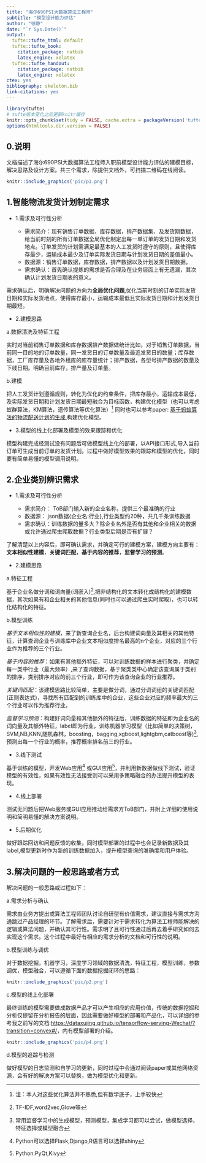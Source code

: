 ```yaml
---
title: "海尔690PSI大数据算法工程师"
subtitle: "模型设计能力评估"
author: "徐静"
date: "`r Sys.Date()`"
output:
  tufte::tufte_html: default
  tufte::tufte_book:
    citation_package: natbib
    latex_engine: xelatex
  tufte::tufte_handout:
    citation_package: natbib
    latex_engine: xelatex
ctex: yes
bibliography: skeleton.bib
link-citations: yes
---
```


```r
library(tufte)
# tufte版本变化之后更新knitr缓存
knitr::opts_chunk$set(tidy = FALSE, cache.extra = packageVersion('tufte'))
options(htmltools.dir.version = FALSE)
```

## 0.说明

文档描述了海尔690PSI大数据算法工程师入职前模型设计能力评估的建模目标，解决思路及设计方案。共三个需求，除提供文档外，可扫描二维码在线阅读。


```r
knitr::include_graphics('pic/p1.png')
```


## 1.智能物流发货计划制定需求

+ 1.需求及可行性分析

    * 需求简介：现有销售订单数据，库存数据，排产数据集、及发货期数据，给当前时刻的所有订单数据全局优化制定出每一单订单的发货日期和发货地点。订单发货的计划需满足最基本的人工发货时遵守的原则，且使得库存最少，运输成本最少及订单实际发货日期与计划发货日期的差值最小。
    * 数据源：销售订单数据，库存数据，排产数据以及计划发货日期数据。
    * 需求确认：首先确认提炼的需求是否合理及在业务层面上有无遗漏，其次确认计划发货日期表的意义。

需求确认后，明确解决问题的方向为**全局优化问题**,优化当前时刻的订单实际发货日期和实际发货地点，使得库存最小，运输成本最低且实际发货日期和计划发货日期最短。

+ 2.建模思路

a.数据清洗及特征工程

实时对当前销售订单数据和库存数据排产数据做统计比如，对于销售订单数据，当前同一目的地的订单数量，同一发货日的订单数量及最近发货日的数量；库存数据，工厂库存量及各地外租库的库存量统计；排产数据，各型号排产数据的数量及下线日期。明确目前库存，排产量及订单量。

b.建模

把人工发货计划遵循规则，转化为优化的约束条件，把库存最小，运输成本最低，及实际发货日期和计划发货日期最短融合为目标函数，构建优化模型（也可以考虑蚁群算法，KM算法，遗传算法等优化算法）^[注：本人对这些优化算法并不熟悉,但有数学底子，上手较快] 同时也可以参考paper: [基于蚂蚁算法的物流配送计划的生成](http://www.docin.com/p-488875291.html),构建优化模型。

+ 3.模型的线上化部署及模型的效果跟踪和优化

模型构建完成经测试没有问题后可做模型线上化的部署，以API接口形式,导入当前订单可生成当前订单的发货计划。过程中做好模型效果的跟踪和模型的优化，同时要有简单易懂的模型调用说明。



## 2.企业类别辨识需求

+ 1.需求及可行性分析

    * 需求简介： ToB部门输入新的企业名称，提供三个最准确的行业
    * 数据源： json数据{企业名:行业},行业类型约20种，共几千条训练数据
    * 需求确认：训练数据的量多大？除企业名外是否有其他和企业相关的数据或允许通过爬虫爬取数据？行业类型后期是否有扩展？

了解清楚以上内容后，即可确认需求，并确定可行的建模方案，建模方向主要有：**文本相似性建模**，**关键词匹配**，**基于内容的推荐**，**监督学习的预测**。


+ 2.建模思路

a.特征工程

基于企业名做分词和词向量(词嵌入)^[TF-IDF,word2vec,Glove等],把非结构化的文本转化成结构化的建模数据，其次如果有和企业相关的其他信息(同时也可以通过爬虫实时爬取)，也可以转化结构化的特征。
    
b.模型训练

*基于文本相似性的建模*，来了新查询企业名，后台构建词向量及其相关的其他特征，计算查询企业与训练库中企业文本相似度排名最高的n个企业，对应的三个行业作为推荐的三个行业。

*基于内容的推荐*：如果有其他额外特征，可以对训练数据的样本进行聚类，并确定每一类中行业（最大频率）,来了查询数据，基于聚类类中心确定该查询属于类别的排序，类别排序对应的前三个行业，即可作为该查询企业的行业推荐。

*关键词匹配*：该建模思路比较简单，主要是做分词，通过分词词组的关键词匹配(正则表达式)，寻找所有匹配到的训练库中的企业，这些企业对应的频率最大的三个行业可以作为推荐行业。

*监督学习预测*：构建好词向量和其他额外的特征后，训练数据的特征即为企业名的词向量及其额外特征，label即为行业，训练机器学习模型（比如简单的决策树，SVM,NB,KNN,随机森林，boosting，bagging,xgboost,lightgbm,catboost等)^[常用监督学习中的生成模型，预测模型，集成学习都可以尝试，做模型选择，特征选择或模型融合],预测出每一个行业的概率，推荐概率排名前三的行业。

+ 3.线下测试

基于训练的模型，开发Web应用^[Python可以选择Flask,Django,R语言可以选择shiny] 或GUI应用^[Python:PyQt,Kivy]，并利用新数据做线下测试，验证模型的有效性，如果有效性无法接受则可以采用多策略融合的办法提升模型的表现。

+ 4.线上部署

测试无问题后把Web服务或GUI应用推动给需求方ToB部门，并附上详细的使用说明和简明易懂的解决方案说明。

+ 5.后期优化

做好跟踪回访和问题反馈的收集，同时模型部署的过程中也会记录新数据及其label,模型更新时作为新的训练数据加入，提升模型查询的准确度和用户体验。


## 3.解决问题的一般思路或者方式

解决问题的一般思路或过程如下：

a.需求分析与确认

需求由业务方提出或算法工程师团队讨论自研型有价值需求，建议直接与需求方沟通跳过产品经理的环节。了解需求后，需要针对于需求转化为算法工程师能解决的逻辑或算法问题，并确认其可行性。需求明了且可行性通过后再去着手研究如何去实现这个需求。这个过程中最好有相应的需求分析的文档和可行性的说明。

b.模型训练与调优

对于数据挖掘，机器学习，深度学习领域的数据清洗，特征工程，模型训练，参数调优，模型融合，可以遵循下面的数据挖掘闭环的思路：

```r

knitr::include_graphics('pic/p2.png')
```

c.模型的线上化部署

最终训练的模型需要做成数据产品才可以产生相应的应用价值，传统的数据挖掘和分析仅提留在分析报告的层面，因此需要做好模型的部署和产品化，可以详细的参考我之前写的文档:<https://dataxujing.github.io/tensorflow-serving-Wechat/?transition=convex#/>，内有模型部署的介绍。


```r

knitr::include_graphics('pic/p4.png')
```

d.模型的追踪与检测

做好模型的日志监测和自学习的更新，同时过程中会通过阅读paper或其他网络资源，会有好的解决方案可以替换，做为模型优化和更新。














